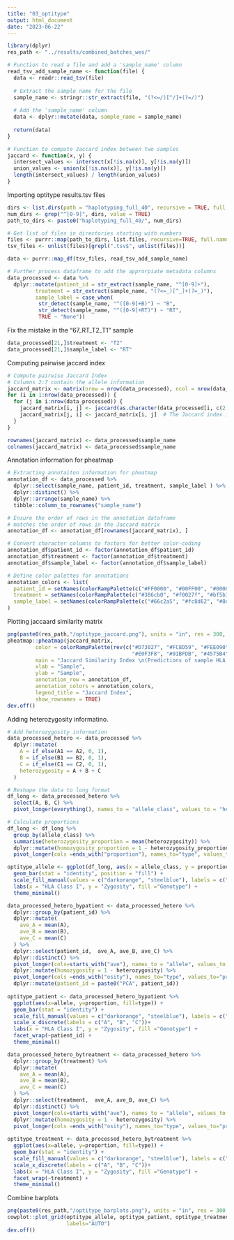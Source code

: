 ```yaml
---
title: "03_optitype"
output: html_document
date: "2023-06-22"
---
```


```r
library(dplyr)
res_path <- "../results/combined_batches_wes/"

```

```r
# Function to read a file and add a 'sample_name' column
read_tsv_add_sample_name <- function(file) {
  data <- readr::read_tsv(file)
  
  # Extract the sample name for the file
  sample_name <- stringr::str_extract(file, "(?<=/)[^/]+(?=/)")
  
  # Add the 'sample_name' column
  data <- dplyr::mutate(data, sample_name = sample_name)
  
  return(data)
}

# Function to compute Jaccard index between two samples
jaccard <- function(x, y) {
  intersect_values <- intersect(x[!is.na(x)], y[!is.na(y)])
  union_values <- union(x[!is.na(x)], y[!is.na(y)])
  length(intersect_values) / length(union_values)
}

```

Importing optitype results.tsv files
```r
dirs <- list.dirs(path = "haplotyping_full_40", recursive = TRUE, full.names = FALSE)
num_dirs <- grep("^[0-9]", dirs, value = TRUE)
path_to_dirs <- paste0("haplotyping_full_40/", num_dirs)

# Get list of files in directories starting with numbers
files <- purrr::map(path_to_dirs, list.files, recursive=TRUE, full.names = TRUE)
tsv_files <- unlist(files)[grepl(".tsv$", unlist(files))]

data <- purrr::map_df(tsv_files, read_tsv_add_sample_name)

# Further process dataframe to add the approrpiate metadata columns
data_processed <- data %>%
  dplyr::mutate(patient_id = str_extract(sample_name, "^[0-9]+"),
         treatment = str_extract(sample_name, "(?<=_)[^_]+(?=_)"),
         sample_label = case_when(
          str_detect(sample_name, "^([0-9]+B)") ~ "B",
          str_detect(sample_name, "^([0-9]+RT)") ~ "RT",
          TRUE ~ "None"))
```
Fix the mistake in the "67_RT_T2_T1" sample
```r
data_processed[21,]$treatment <- "T2"
data_processed[21,]$sample_label <- "RT"
```

Computing pairwise jaccard index
```r
# Compute pairwise Jaccard Index
# Columns 2:7 contain the allele information
jaccard_matrix <- matrix(nrow = nrow(data_processed), ncol = nrow(data_processed))
for (i in 1:nrow(data_processed)) {
  for (j in i:nrow(data_processed)) {
    jaccard_matrix[i, j] <- jaccard(as.character(data_processed[i, c(2:7)]), as.character(data_processed[j, c(2:7)]))
    jaccard_matrix[j, i] <- jaccard_matrix[i, j]  # The Jaccard index is symmetric
  }
}

rownames(jaccard_matrix) <- data_processed$sample_name
colnames(jaccard_matrix) <- data_processed$sample_name
```

Annotation information for pheatmap
```r
# Extracting annotaiton information for pheatmap
annotation_df <- data_processed %>% 
  dplyr::select(sample_name, patient_id, treatment, sample_label ) %>% 
  dplyr::distinct() %>% 
  dplyr::arrange(sample_name) %>% 
  tibble::column_to_rownames("sample_name")

# Ensure the order of rows in the annotation dataframe 
# matches the order of rows in the Jaccard matrix
annotation_df <- annotation_df[rownames(jaccard_matrix), ]

# Convert character columns to factors for better color-coding
annotation_df$patient_id <- factor(annotation_df$patient_id)
annotation_df$treatment <- factor(annotation_df$treatment)
annotation_df$sample_label <- factor(annotation_df$sample_label)

# Define color palettes for annotations
annotation_colors <- list(
  patient_id = setNames(colorRampPalette(c("#FF0000", "#00FF00", "#0000FF"))(length(levels(annotation_df$patient_id))), levels(annotation_df$patient_id)),
  treatment = setNames(colorRampPalette(c("#386cb0", "#f0027f", "#bf5b17"))(length(levels(annotation_df$treatment))), levels(annotation_df$treatment)),
  sample_label = setNames(colorRampPalette(c("#66c2a5", "#fc8d62", "#8da0cb"))(length(levels(annotation_df$sample_label))), levels(annotation_df$sample_label))
)
```

Plotting jaccaard similarity matrix
```r
png(paste0(res_path,"/optitype_jaccard.png"), units = "in", res = 300, width = 10, height = 9)
pheatmap::pheatmap(jaccard_matrix,
         color = colorRampPalette(rev(c("#D73027", "#FC8D59", "#FEE090", "#FFFFBF", 
                                        "#E0F3F8", "#91BFDB", "#4575B4")))(100),
         main = "Jaccard Similarity Index \n(Predictions of sample HLA class I alleles from Optitype)",
         xlab = "Sample",
         ylab = "Sample",
         annotation_row = annotation_df,
         annotation_colors = annotation_colors,
         legend_title = "Jaccard Index",
         show_rownames = TRUE)
dev.off()
```

Adding heterozygosity informatino.
```r
# Add heterozygosity information
data_processed_hetero <- data_processed %>%
  dplyr::mutate(
    A = if_else(A1 == A2, 0, 1),
    B = if_else(B1 == B2, 0, 1),
    C = if_else(C1 == C2, 0, 1),
    heterozygosity = A + B + C
  )
```

```r
# Reshape the data to long format
df_long <- data_processed_hetero %>%
  select(A, B, C) %>%
  pivot_longer(everything(), names_to = "allele_class", values_to = "heterozygosity")

# Calculate proportions
df_long <- df_long %>%
  group_by(allele_class) %>%
  summarise(heterozygosity_proportion = mean(heterozygosity)) %>%
  dplyr::mutate(homozygosity_proportion = 1 - heterozygosity_proportion) %>%
  pivot_longer(cols =ends_with("proportion"), names_to="type", values_to="proportion")

optitype_allele <- ggplot(df_long, aes(x = allele_class, y = proportion, fill = factor(type))) +
  geom_bar(stat = "identity", position = "fill") +
  scale_fill_manual(values = c("darkorange", "steelblue"), labels = c("Homozygous", "Heterozygous")) +
  labs(x = "HLA Class I", y = "Zygosity", fill ="Genotype") +
  theme_minimal()

```

```r
data_processed_hetero_bypatient <- data_processed_hetero %>%
  dplyr::group_by(patient_id) %>%
  dplyr::mutate(
    ave_A = mean(A),
    ave_B = mean(B),
    ave_C = mean(C)
  ) %>%
  dplyr::select(patient_id,  ave_A, ave_B, ave_C) %>%
  dplyr::distinct() %>%
  pivot_longer(cols=starts_with("ave"), names_to = "allele", values_to = "heterozygosity") %>%
  dplyr::mutate(homozygosity = 1 - heterozygosity) %>%
  pivot_longer(cols =ends_with("osity"), names_to="type", values_to="proportion") %>%
  dplyr::mutate(patient_id = paste0("PCA", patient_id))
  
optitype_patient <- data_processed_hetero_bypatient %>%
  ggplot(aes(x=allele, y=proportion, fill=type)) +
  geom_bar(stat = "identity") +
  scale_fill_manual(values = c("darkorange", "steelblue"), labels = c("Heterozygous", "Homozygous")) +
  scale_x_discrete(labels = c("A", "B", "C"))+
  labs(x = "HLA Class I", y = "Zygosity", fill ="Genotype") +
  facet_wrap(~patient_id) +
  theme_minimal()
```

```r
data_processed_hetero_bytreatment <- data_processed_hetero %>%
  dplyr::group_by(treatment) %>%
  dplyr::mutate(
    ave_A = mean(A),
    ave_B = mean(B),
    ave_C = mean(C)
  ) %>%
  dplyr::select(treatment,  ave_A, ave_B, ave_C) %>%
  dplyr::distinct() %>%
  pivot_longer(cols=starts_with("ave"), names_to = "allele", values_to = "heterozygosity") %>%
  dplyr::mutate(homozygosity = 1 - heterozygosity) %>%
  pivot_longer(cols =ends_with("osity"), names_to="type", values_to="proportion")
  
optitype_treatment <- data_processed_hetero_bytreatment %>%
  ggplot(aes(x=allele, y=proportion, fill=type)) +
  geom_bar(stat = "identity") +
  scale_fill_manual(values = c("darkorange", "steelblue"), labels = c("Heterozygous", "Homozygous")) +
  scale_x_discrete(labels = c("A", "B", "C"))+
  labs(x = "HLA Class I", y = "Zygosity", fill ="Genotype") +
  facet_wrap(~treatment) +
  theme_minimal()
```

Combine barplots
```r
png(paste0(res_path,"/optitype_barplots.png"), units = "in", res = 300, width = 10, height = 7)
cowplot::plot_grid(optitype_allele, optitype_patient, optitype_treatment,
                   labels="AUTO")
dev.off()
```




